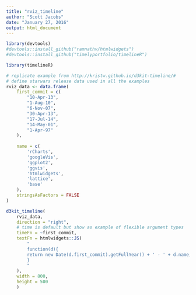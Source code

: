 ```yaml
---
title: "rviz_timeline"
author: "Scott Jacobs"
date: "January 27, 2016"
output: html_document
---
```



```r
library(devtools)
#devtools::install_github("ramnathv/htmlwidgets")
#devtools::install_github("timelyportfolio/timelineR")

library(timelineR)

# replicate example from http://kristw.github.io/d3kit-timeline/#
# define starwars release data used in all the examples
rviz_data <- data.frame(
    first_commit = c(
        "10-Apr-13",
        "1-Aug-10",
        "6-Nov-07",
        "30-Apr-13",
        "17-Jul-14",
        "14-May-01",
        "1-Apr-97"
    ),
    
    name = c(
        'rCharts',
        'googleVis',
        'ggplot2',
        'ggvis',
        'htmlwidgets',
        'lattice',
        'base'
    ),
    stringsAsFactors = FALSE
)

d3kit_timeline(
    rviz_data,
    direction = "right",
    # time is default but show as example of flexible argument types
    timeFn = ~first_commit,
    textFn = htmlwidgets::JS(
        "
        function(d){
        return new Date(d.first_commit).getFullYear() + ' - ' + d.name;
        }
        "
    ),
    width = 800,
    height = 500
    )
```


